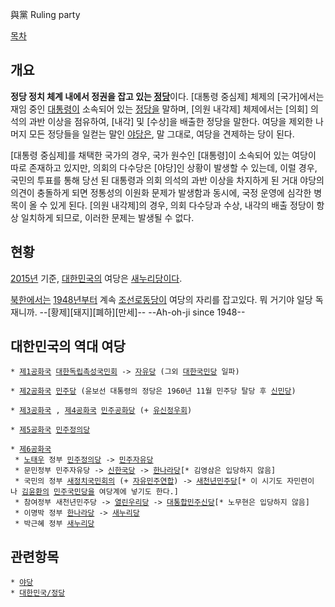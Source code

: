 與黨
Ruling party

[[목차]]

== 개요 ==
'''정당 정치 체계 내에서 정권을 잡고 있는 [[정당]]'''이다. [대통령 중심제] 체제의 [국가]에서는 재임 중인 [[대통령]]이 소속되어 있는 [[정당]]을 말하며, [의원 내각제] 체제에서는 [의회] 의석의 과반 이상을 점유하여, [내각] 및 [수상]을 배출한 정당을 말한다. 여당을 제외한 나머지 모든 정당들을 일컫는 말인 [[야당]]은, 말 그대로, 여당을 견제하는 당이 된다.

[대통령 중심제]를 채택한 국가의 경우, 국가 원수인 [대통령]이 소속되어 있는 여당이 따로 존재하고 있지만, 의회의 다수당은 [야당]인 상황이 발생할 수 있는데, 이럴 경우, 국민의 투표를 통해 당선 된 대통령과 의회 의석의 과반 이상을 차지하게 된 거대 야당의 의견이 충돌하게 되면 정통성의 이원화 문제가 발생함과 동시에, 국정 운영에 심각한 병목이 올 수 있게 된다. [의원 내각제]의 경우, 의회 다수당과 수상, 내각의 배출 정당이 항상 일치하게 되므로, 이러한 문제는 발생될 수 없다.

== 현황 ==
[[2015년]] 기준, [[대한민국]]의 여당은 [[새누리당]]이다.

[[북한]]에서는 [[1948년]]부터 계속 [[조선로동당]]이 여당의 자리를 잡고있다. 뭐 거기야 일당 독재니까. --[황제][돼지][폐하][만세]--
--Ah-oh-ji since 1948--

== 대한민국의 역대 여당 ==
 * [[제1공화국]] [[대한독립촉성국민회]] -> [[자유당]] (그외 [[대한국민당]] 일파)

 * [[제2공화국]] [[민주당]] (윤보선 대통령의 정당은 1960년 11월 민주당 탈당 후 [[신민당]])

 * [[제3공화국]] , [[제4공화국]] [[민주공화당]] (+ [[유신정우회]])

 * [[제5공화국]] [[민주정의당]]

 * [[제6공화국]]
  * [[노태우]] 정부 [[민주정의당]] -> [[민주자유당]]
  * 문민정부 민주자유당 -> [[신한국당]] -> [[한나라당]][* 김영삼은 입당하지 않음]
  * 국민의 정부 [[새정치국민회의]] (+ [[자유민주연합]]) -> [[새천년민주당]][* 이 시기도 자민련이나 [[김윤환]]의 [[민주국민당]]을 여당계에 넣기도 한다.]
  * 참여정부 새천년민주당 -> [[열린우리당]] -> [[대통합민주신당]][* 노무현은 입당하지 않음]
  * 이명박 정부 [[한나라당]] -> [[새누리당]]
  * 박근혜 정부 [[새누리당]]

== 관련항목 ==
 * [[야당]]
 * [[대한민국/정당]]
